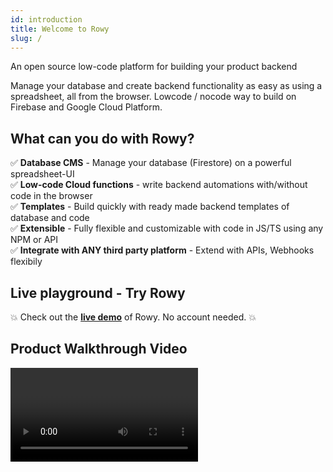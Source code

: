 ```yaml
---
id: introduction
title: Welcome to Rowy
slug: /
---
```



An open source low-code platform for building your product backend

Manage your database and create backend functionality as easy as using a spreadsheet, all from the browser. 
Lowcode / nocode way to build on Firebase and Google Cloud Platform.

## What can you do with Rowy?
✅ **Database CMS** - Manage your database (Firestore) on a powerful spreadsheet-UI<br/>
✅ **Low-code Cloud functions** - write backend automations with/without code in the browser<br/>
✅ **Templates** - Build quickly with ready made backend templates of database and code<br/>
✅ **Extensible** - Fully flexible and customizable with code in JS/TS using any NPM or API  <br/>
✅ **Integrate with ANY third party platform** - Extend with APIs, Webhooks flexibily<br/>

## Live playground - Try Rowy

💥 Check out the **[live demo](https://demo.rowy.io/)** of Rowy. No account needed. 💥

## Product Walkthrough Video

<Video url="https://www.youtube.com/watch?v=SKF31EN9CEA" playsinline controls/>

## Get started

You can set up Rowy in minutes from [here](https://rowy.app).  
Watch [this video](https://www.youtube.com/watch?v=3-R5KyRh4EE) that walks you through the setup process.

## Rowy Roadmap

Check out what we are building and what's coming next on [Rowy Roadmap](https://roadmap.rowy.io/roadmap?status=In+Progress).

## Help & Support

At Rowy, we've got your back whether you're building a simple app or a complex enterprise solution. Take a look around, and if you have any questions or run into any issues, don't hesitate to reach out. Check out the [Help & Support page](./help-and-support).

## Join our community of builders, makers and developers

We would love to hear what you are building and support your product build journey. Share feedback, comments or simply hangout with fellow developers and builders.

[![Discord](https://img.shields.io/discord/853498675484819476?color=%234200FF&label=Discord&logo=discord&logoColor=%23FFFFFF&style=for-the-badge)](https://rowy.io/discord)

[![Twitter @rowyio](https://img.shields.io/badge/Twitter-%40rowyio-%231d9bf0?logo=twitter&logoColor=%23fff&style=for-the-badge)](https://twitter.com/rowyio)

You can also email us at [hello@rowy.io](mailto:hello@rowy.io)

<hr />

#### Comments

<head>
  <script async defer src="https://cusdis.com/js/cusdis.es.js"></script>
</head>

<div id="cusdis"
  data-host="https://cusdis.com"
  data-app-id="49da488c-98c0-4284-943e-fc2be8b8504b"
  data-page-id= {frontMatter.id}
  data-page-url= {frontMatter.slug}
  data-page-title= {frontMatter.title}
  data-theme="auto"
></div>